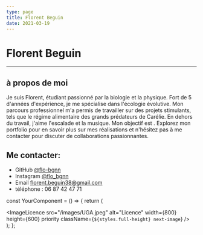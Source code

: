 ```yaml
---
type: page
title: Florent Beguin
date: 2021-03-19
---
```



# Florent Beguin

---

## à propos de moi 

Je suis Florent, étudiant passionné par la biologie et la physique. Fort de 5 d'années d'expérience, je me spécialise dans l'écologie évolutive. Mon parcours professionnel m'a permis de travailler sur des projets stimulants, tels que le régime alimentaire des grands prédateurs de Carélie. En dehors du travail, j'aime l'escalade et la musique. Mon objectif est . Explorez mon portfolio pour en savoir plus sur mes réalisations et n'hésitez pas à me contacter pour discuter de collaborations passionnantes.
## Me contacter:

- GitHub [@flo-bgnn](https://github.com/flo-bgnn)
- Instagram [@flo_bgnn](https://instagram.com/flo_bgnn)
- Email [florent.beguin38@gmail.com](mailto:florent.beguin38@gmail.com)
- téléphone : 06 87 42 47 71



const YourComponent = () => {
  return (
    <div className="next-image">
      <ImageLicence
        src="/images/UGA.jpeg"
        alt="Licence"
        width={800}
        height={600}
        priority
        className={`${styles.full-height} next-image`}
      />
    </div>
  );
};

